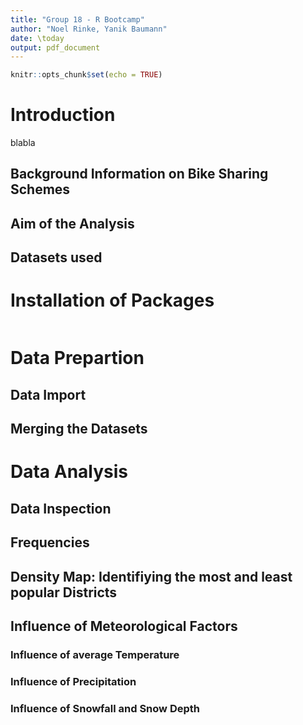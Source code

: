 ```yaml
---
title: "Group 18 - R Bootcamp"
author: "Noel Rinke, Yanik Baumann"
date: \today
output: pdf_document
---
```


```r
knitr::opts_chunk$set(echo = TRUE)
```

# Introduction

blabla

## Background Information on Bike Sharing Schemes

## Aim of the Analysis

## Datasets used

# Installation of Packages

```r

```

# Data Prepartion



## Data Import



## Merging the Datasets



# Data Analysis



## Data Inspection


## Frequencies


## Density Map: Identifiying the most and least popular Districts


## Influence of Meteorological Factors


### Influence of average Temperature


### Influence of Precipitation


### Influence of Snowfall and Snow Depth





